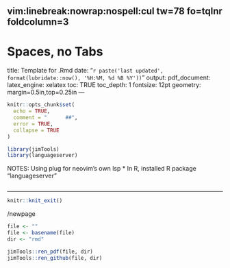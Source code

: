 
	 vim:linebreak:nowrap:nospell:cul tw=78 fo=tqlnr foldcolumn=3 
--- 
# Spaces, no Tabs
title: Template for .Rmd 
date: "`r paste('last updated', 
    format(lubridate::now(), '%H:%M, %d %B %Y'))`"
output: 
  pdf_document: 
    latex_engine: xelatex
toc: TRUE 
toc_depth:  1 
fontsize: 12pt 
geometry: margin=0.5in,top=0.25in 
---

<!-- 
set cul   "cursorline
cc=+1			"colorcolumn is 1 more than tw

vim: to format all urls for md
s/https.*/[&]()/g
-->

```r
knitr::opts_chunk$set(
  echo = TRUE,
  comment = "      ##",
  error = TRUE,
  collapse = TRUE
)
```

<!--  RENDER:  see bottom -->

```r
library(jimTools)
library(languageserver)
``` 

NOTES:
Using plug for neovim's own lsp
* In R, installed R package "languageserver"

```r
```

***

```r
knitr::knit_exit()
```

/newpage

```r
file <- ""
file <- basename(file)
dir <- "rmd"

jimTools::ren_pdf(file, dir)
jimTools::ren_github(file, dir)
```
